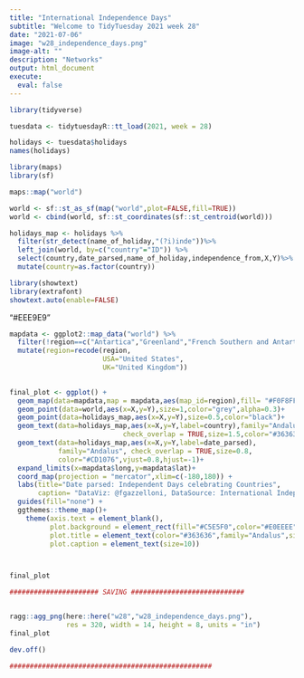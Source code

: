 ```yaml
---
title: "International Independence Days"
subtitle: "Welcome to TidyTuesday 2021 week 28"
date: "2021-07-06"
image: "w28_independence_days.png"
image-alt: ""
description: "Networks"
output: html_document
execute: 
  eval: false
---
```



```r
library(tidyverse)
```


```r
tuesdata <- tidytuesdayR::tt_load(2021, week = 28)

holidays <- tuesdata$holidays
names(holidays)
```


```r
library(maps)
library(sf)

maps::map("world")
```

```r
world <- sf::st_as_sf(map("world",plot=FALSE,fill=TRUE))
world <- cbind(world, sf::st_coordinates(sf::st_centroid(world)))
```

```r
holidays_map <- holidays %>%
  filter(str_detect(name_of_holiday,"(?i)inde"))%>%
  left_join(world, by=c("country"="ID")) %>%
  select(country,date_parsed,name_of_holiday,independence_from,X,Y)%>%
  mutate(country=as.factor(country))
```


```r
library(showtext)
library(extrafont)
showtext.auto(enable=FALSE)

```

"#EEE9E9" 


```r
mapdata <- ggplot2::map_data("world") %>%
  filter(!region==c("Antartica","Greenland","French Southern and Antartic Lands")) %>%
  mutate(region=recode(region, 
                       USA="United States",
                       UK="United Kingdom"))
           

final_plot <- ggplot() +
  geom_map(data=mapdata,map = mapdata,aes(map_id=region),fill= "#F0F8FF",color= "#FAEBD7")+
  geom_point(data=world,aes(x=X,y=Y),size=1,color="grey",alpha=0.3)+
  geom_point(data=holidays_map,aes(x=X,y=Y),size=0.5,color="black")+
  geom_text(data=holidays_map,aes(x=X,y=Y,label=country),family="Andalus",
                            check_overlap = TRUE,size=1.5,color="#363636",hjust=0,vjust=0)+ #
  geom_text(data=holidays_map,aes(x=X,y=Y,label=date_parsed),
            family="Andalus", check_overlap = TRUE,size=0.8,
            color="#CD1076",vjust=0.8,hjust=-1)+
  expand_limits(x=mapdata$long,y=mapdata$lat)+
  coord_map(projection = "mercator",xlim=c(-180,180)) +
  labs(title="Date parsed: Independent Days celebrating Countries",
       caption= "DataViz: @fgazzelloni, DataSource: International Independence Days,	Wikipedia,WorldAtlas.com - #TidyTuesday w28")+
  guides(fill="none") +
  ggthemes::theme_map()+
    theme(axis.text = element_blank(),
          plot.background = element_rect(fill="#C5E5F0",color="#E0EEEE"),
          plot.title = element_text(color="#363636",family="Andalus",size=18,face="bold"),
          plot.caption = element_text(size=10))



final_plot
```




```r
###################### SAVING ############################


ragg::agg_png(here::here("w28","w28_independence_days.png"),
              res = 320, width = 14, height = 8, units = "in")
final_plot

dev.off()

##################################################

```























